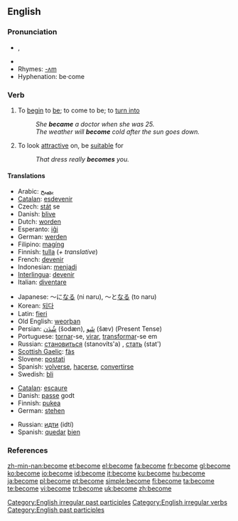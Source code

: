 ==English==

{{rank|body|point|letter|347|become|became|second|United}}

===Pronunciation===
*{{IPA|/bə'kʌm, bɪˈkʌm/}}, {{SAMPA|/b@"kVm, bI"kVm/}}
*{{audio|en-us-become.ogg|Audio (US)}}
*Rhymes: [[Rhymes:English:-ʌm|-ʌm]]
*Hyphenation: be·come

===Verb===
{{en-verb|becomes|becoming|became|become}}

# To [[begin]] to [[be]]; to come to be; to [[turn into]]
#:''She '''became''' a doctor when she was 25.''
#:''The weather will '''become''' cold after the sun goes down.''
# To look [[attractive]] on, be [[suitable]] for
#: ''That dress really '''becomes''' you.''

====Translations====
{{trans-top|begin to be}}
* Arabic: [[يصبح]]
* [[Catalan]]: [[esdevenir]]
* Czech: [[stát]] se
* Danish: [[blive]]
* Dutch: [[worden]]
* Esperanto: [[iĝi]]
* German: [[werden]]
* Filipino: [[magíng]]
* Finnish: [[tulla]] (''+ translative'')
* French: [[devenir]]
* Indonesian: [[jadi|menjadi]]
* [[Interlingua]]: [[devenir]]
* Italian: [[diventare]]
{{trans-mid}}
* Japanese: ～に[[なる]] (ni naru), ～と[[なる]] (to naru)
* Korean: [[되다]]
* Latin: [[fieri]]
* Old English: [[weorþan]]
* Persian: [[شُدَن]] (šodæn), [[شَو]] (šæv) (Present Tense)
* Portuguese: [[tornar]]-se, [[virar]], [[transformar]]-se em
* Russian: [[становиться]] (stanovíts'a) {{impf}}, [[стать]] (stat') {{pf}}
* [[Scottish Gaelic]]: [[fàs]]
* Slovene: [[postati]]
* Spanish: [[volver]]se, [[hacer]]se, [[convertir]]se
* Swedish: [[bli]]
{{trans-bottom}}

{{trans-top|look attractive on, be suitable for}}
* [[Catalan]]: [[escaure]]
* Danish: [[passe]] godt
* Finnish: [[pukea]]
* German: [[stehen]]
{{trans-mid}}
* Russian: [[идти]] (idtí) {{impf}}
* Spanish: [[quedar]] [[bien]]
{{trans-bottom}}

===References===
{{R:Century 1911}}
{{R:Webster 1913}}

[[Category:English irregular past participles]]
[[Category:English irregular verbs]]
[[Category:English past participles]]

[[zh-min-nan:become]]
[[et:become]]
[[el:become]]
[[fa:become]]
[[fr:become]]
[[gl:become]]
[[ko:become]]
[[io:become]]
[[id:become]]
[[it:become]]
[[ku:become]]
[[hu:become]]
[[ja:become]]
[[pl:become]]
[[pt:become]]
[[simple:become]]
[[fi:become]]
[[ta:become]]
[[te:become]]
[[vi:become]]
[[tr:become]]
[[uk:become]]
[[zh:become]]